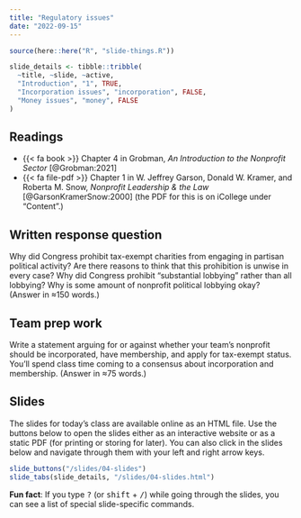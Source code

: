 ```yaml
---
title: "Regulatory issues"
date: "2022-09-15"
---
```


```r
source(here::here("R", "slide-things.R"))

slide_details <- tibble::tribble(
  ~title, ~slide, ~active,
  "Introduction", "1", TRUE,
  "Incorporation issues", "incorporation", FALSE,
  "Money issues", "money", FALSE
)
```

## Readings

- {{< fa book >}} Chapter 4 in Grobman, *An Introduction to the Nonprofit Sector* [@Grobman:2021]
- {{< fa file-pdf >}} Chapter 1 in W. Jeffrey Garson, Donald W. Kramer, and Roberta M. Snow, *Nonprofit Leadership & the Law* [@GarsonKramerSnow:2000] (the PDF for this is on iCollege under "Content".)


## Written response question

Why did Congress prohibit tax-exempt charities from engaging in partisan political activity? Are there reasons to think that this prohibition is unwise in every case? Why did Congress prohibit "substantial lobbying" rather than all lobbying? Why is some amount of nonprofit political lobbying okay? (Answer in ≈150 words.)


## Team prep work

Write a statement arguing for or against whether your team's nonprofit should be incorporated, have membership, and apply for tax-exempt status. You'll spend class time coming to a consensus about incorporation and membership. (Answer in ≈75 words.)


## Slides

The slides for today's class are available online as an HTML file. Use the buttons below to open the slides either as an interactive website or as a static PDF (for printing or storing for later). You can also click in the slides below and navigate through them with your left and right arrow keys.

```r
slide_buttons("/slides/04-slides")
slide_tabs(slide_details, "/slides/04-slides.html")
```

:::{.callout-tip}
**Fun fact**: If you type <kbd>?</kbd> (or <kbd>shift</kbd> + <kbd>/</kbd>) while going through the slides, you can see a list of special slide-specific commands.
:::
